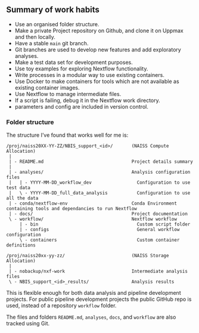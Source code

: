 ## Summary of work habits

- Use an organised folder structure.
- Make a private Project repository on Github, and clone it on Uppmax and then locally.
- Have a stable `main` git branch.
- Git branches are used to develop new features and add exploratory analyses.
- Make a test data set for development purposes.
- Use toy examples for exploring Nextflow functionality.
- Write processes in a modular way to use existing containers.
- Use Docker to make containers for tools which are not available as existing container images.
- Use Nextflow to manage intermediate files.
- If a script is failing, debug it in the Nextflow work directory.
- parameters and config are included in version control.

### Folder structure

The structure I've found that works well for me is:

```
/proj/naiss20XX-YY-ZZ/NBIS_support_<id>/       (NAISS Compute Allocation)
 |
 | - README.md                                 Project details summary
 |
 | - analyses/                                 Analysis configuration files
 |   | - YYYY-MM-DD_workflow_dev                 Configuration to use test data
 |   \ - YYYY-MM-DD_full_data_analysis           Configuration to use all the data
 | - conda/nextflow-env                        Conda Environment containing tools and dependancies to run Nextflow
 | - docs/                                     Project documentation
 \ - workflow/                                 Nextflow workflow
     | - bin                                     Custom script folder
     | - configs                                 General workflow configuration
     \ - containers                              Custom container definitions

/proj/naiss20xx-yy-zz/                         (NAISS Storage Allocation)
 |
 | - nobackup/nxf-work                         Intermediate analysis files
 \ - NBIS_support_<id>_results/                Analysis results
```

This is flexible enough for both data analysis and pipeline development
projects. For public pipeline development projects the public GitHub repo
is used, instead of a repository `workflow` folder.

The files and folders `README.md`, `analyses`, `docs`, and `workflow` are also tracked using Git.
